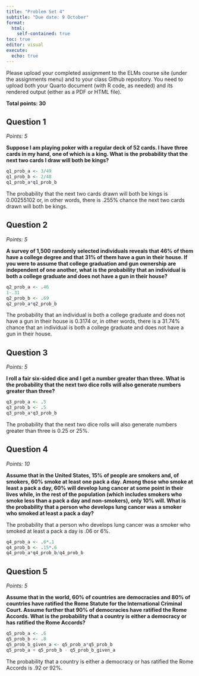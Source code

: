 ```yaml
---
title: "Problem Set 4"
subtitle: "Due date: 9 October"
format: 
  html:
    self-contained: true
toc: true
editor: visual
execute: 
  echo: true
---
```


Please upload your completed assignment to the ELMs course site (under the assignments menu) and to your class Github repository. You need to upload both your Quarto document (with R code, as needed) and its rendered output (either as a PDF or HTML file).

**Total points: 30**

## Question 1

*Points: 5*

**Suppose I am playing poker with a regular deck of 52 cards. I have three cards in my hand, one of which is a king. What is the probability that the next two cards I draw will both be kings?**

```r
q1_prob_a <- 3/49
q1_prob_b <- 2/48
q1_prob_a*q1_prob_b
```

The probability that the next two cards drawn will both be kings is 0.00255102 or, in other words, there is .255% chance the next two cards drawn will both be kings.

## Question 2

*Points: 5*

**A survey of 1,500 randomly selected individuals reveals that 46% of them have a college degree and that 31% of them have a gun in their house. If you were to assume that college graduation and gun ownership are independent of one another, what is the probability that an individual is both a college graduate and does not have a gun in their house?**

```r
q2_prob_a <- .46
1-.31
q2_prob_b <- .69
q2_prob_a*q2_prob_b
```

The probability that an individual is both a college graduate and does not have a gun in their house is 0.3174 or, in other words, there is a 31.74% chance that an individual is both a college graduate and does not have a gun in their house.

## Question 3

*Points: 5*

**I roll a fair six-sided dice and I get a number greater than three. What is the probability that the next two dice rolls will also generate numbers greater than three?**

```r
q3_prob_a <- .5
q3_prob_b <- .5
q3_prob_a*q3_prob_b
```

The probability that the next two dice rolls will also generate numbers greater than three is 0.25 or 25%.

## Question 4

*Points: 10*

**Assume that in the United States, 15% of people are smokers and, of smokers, 60% smoke at least one pack a day. Among those who smoke at least a pack a day, 60% will develop lung cancer at some point in their lives while, in the rest of the population (which includes smokers who smoke less than a pack a day and non-smokers), only 10% will. What is the probability that a person who develops lung cancer was a smoker who smoked at least a pack a day?**

The probability that a person who develops lung cancer was a smoker who smoked at least a pack a day is .06 or 6%.

```r
q4_prob_a <- .6*.1
q4_prob_b <- .15*.6
q4_prob_a*q4_prob_b/q4_prob_b
```

## Question 5

*Points: 5*

**Assume that in the world, 60% of countries are democracies and 80% of countries have ratified the Rome Statute for the International Criminal Court. Assume further that 90% of democracies have ratified the Rome Accords. What is the probability that a country is either a democracy or has ratified the Rome Accords?**

```r
q5_prob_a <- .6
q5_prob_b <- .8
q5_prob_b_given_a <- q5_prob_a*q5_prob_b
q5_prob_a + q5_prob_b - q5_prob_b_given_a
```

The probability that a country is either a democracy or has ratified the Rome Accords is .92 or 92%.

